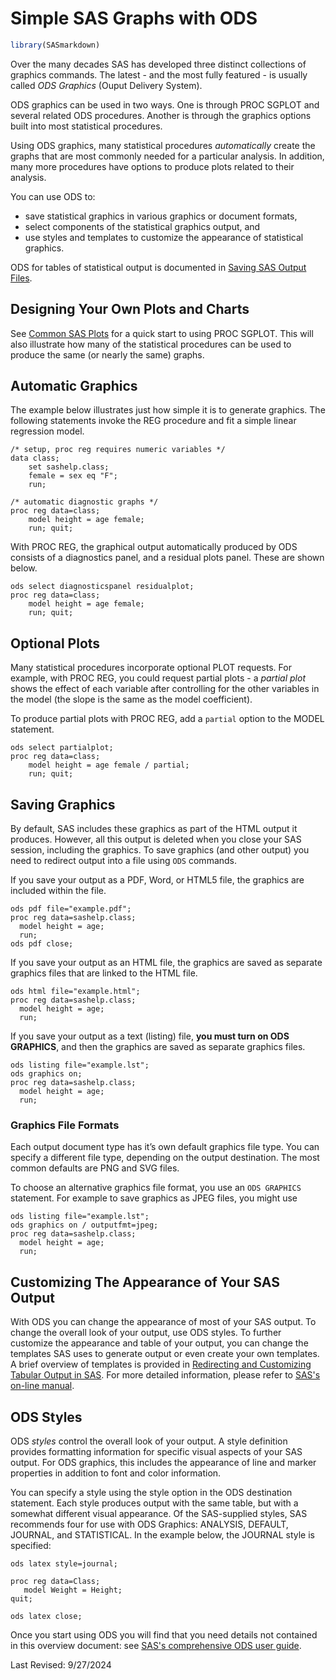 # Simple SAS Graphs with ODS

```r
library(SASmarkdown)
```

Over the many decades SAS has developed three distinct collections
of graphics commands.  The latest - and the most fully featured -
is usually called *ODS Graphics* (Ouput Delivery System).

ODS graphics can be used in two ways.  One is through PROC SGPLOT
and several related ODS procedures.  Another is through the graphics
options built into most statistical procedures.

Using ODS graphics, many statistical procedures
*automatically* create the graphs that are most commonly needed for a
particular analysis.  In addition, many more procedures have
options to produce plots related to their analysis.

You can use ODS to:

-   save statistical graphics in various graphics or document formats,
-   select components of the statistical graphics output, and
-   use styles and templates to customize the appearance of statistical
    graphics.

ODS for tables of statistical output is documented in [Saving SAS Output Files](saveSASoutput.html).

## Designing Your Own Plots and Charts
See [Common SAS Plots](Graphs/sgplots_stat_procs.html) for a quick start to
using PROC SGPLOT.  This will also illustrate how many of the statistical
procedures can be used to produce the same (or nearly the same) graphs.

## Automatic Graphics

The example below illustrates just how simple it is to generate
graphics. The following statements invoke the REG procedure and fit a
simple linear regression model.

```sas
/* setup, proc reg requires numeric variables */
data class;
	set sashelp.class;
	female = sex eq "F";
	run;
```

```sas
/* automatic diagnostic graphs */
proc reg data=class;
	model height = age female;
	run; quit;
```

With PROC REG, the graphical output automatically produced by ODS
consists of a diagnostics panel, and a residual plots panel.
These are shown below.

```sashtml5
ods select diagnosticspanel residualplot;
proc reg data=class;
	model height = age female;
	run; quit;
```

## Optional Plots

Many statistical procedures incorporate optional PLOT
requests.  For example, with PROC REG, you could request
partial plots - a *partial plot* shows the effect of each
variable after controlling for the other variables in the
model (the slope is the same as the model coefficient).

To produce partial plots with PROC REG, add a
`partial` option to the MODEL statement.

```sashtml
ods select partialplot;
proc reg data=class;
	model height = age female / partial;
	run; quit;
```

## Saving Graphics

By default, SAS includes these graphics as part of the HTML
output it produces.  However, all this output is deleted when you
close your SAS session, including the graphics.
To save graphics (and other output) you
need to redirect output into a file using `ODS` commands.

If you save your output as a PDF, Word, or HTML5 file, the
graphics are included within the file.

```sas
ods pdf file="example.pdf";
proc reg data=sashelp.class;
  model height = age;
  run;
ods pdf close;
```

If you save your output as an HTML file, the graphics are saved
as separate graphics files that are linked to the HTML file.

```sas
ods html file="example.html";
proc reg data=sashelp.class;
  model height = age;
  run;
```

If you save your output as a text (listing) file, **you must
turn on ODS GRAPHICS**, and then the graphics are saved as
separate graphics files.

```sas
ods listing file="example.lst";
ods graphics on;
proc reg data=sashelp.class;
  model height = age;
  run;
```

### Graphics File Formats

Each output document type has it's own default graphics file type.  You
can specify a different file type, depending on the output destination.
The most common defaults are PNG and SVG files.

To choose an alternative graphics file format, you use an
`ODS GRAPHICS` statement.  For example to save graphics as
JPEG files, you might use

```sas
ods listing file="example.lst";
ods graphics on / outputfmt=jpeg;
proc reg data=sashelp.class;
  model height = age;
  run;
```



## Customizing The Appearance of Your SAS Output

With ODS you can change the appearance of most of your SAS output. To
change the overall look of your output, use ODS styles. To further
customize the appearance and table of your output, you can change the
templates SAS uses to generate output or even create your own templates.
A brief overview of templates is provided in [Redirecting and
Customizing Tabular Output in
SAS](https://www.ssc.wisc.edu/sscc/pubs/4-8.htm). For more detailed
information, please refer to [SAS\'s on-line
manual](http://support.sas.com/documentation/onlinedoc/91pdf/sasdoc_91/base_ods_7032.pdf).

## ODS Styles

ODS *styles* control the overall look of your output. A style definition
provides formatting information for specific visual aspects of your SAS
output. For ODS graphics, this includes the appearance of line and
marker properties in addition to font and color information.

You can specify a style using the style option in the ODS destination
statement. Each style produces output with the same table, but with a
somewhat different visual appearance. Of the SAS-supplied styles, SAS
recommends four for use with ODS Graphics: ANALYSIS, DEFAULT, JOURNAL,
and STATISTICAL. In the example below, the JOURNAL style is specified:

```sas
ods latex style=journal; 

proc reg data=Class;
   model Weight = Height;
quit;

ods latex close;
```

Once you start using ODS you will find that you need details
not contained in this overview document: see [SAS\'s comprehensive ODS user guide](https://documentation.sas.com/doc/en/pgmsascdc/9.4_3.5/grstatproc/titlepage.htm).

Last Revised: 9/27/2024

